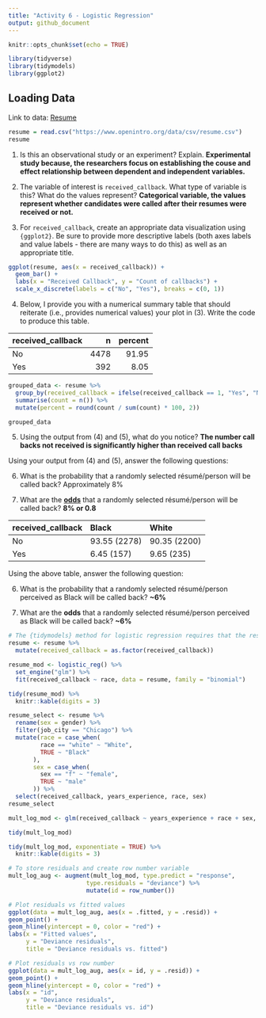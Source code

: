 ```yaml
---
title: "Activity 6 - Logistic Regression"
output: github_document
---
```


```r
knitr::opts_chunk$set(echo = TRUE)
```
```r
library(tidyverse)
library(tidymodels)
library(ggplot2)
```

## Loading Data
Link to data: [Resume](https://www.openintro.org/data/csv/resume.csv)

```r
resume = read.csv("https://www.openintro.org/data/csv/resume.csv")
resume

```
1.  Is this an observational study or an experiment? Explain. 
__Experimental study because, the researchers focus on establishing the couse and effect relationship between dependent and independent variables.__

2.  The variable of interest is `received_callback`. What type of
    variable is this? What do the values represent? 
    __Categorical variable, the values represent whether candidates were called after their resumes were received or not.__

3.  For `received_callback`, create an appropriate data visualization
    using `{ggplot2}`. Be sure to provide more descriptive labels (both
    axes labels and value labels - there are many ways to do this) as
    well as an appropriate title.
```r
ggplot(resume, aes(x = received_callback)) +
  geom_bar() +
  labs(x = "Received Callback", y = "Count of callbacks") +
  scale_x_discrete(labels = c("No", "Yes"), breaks = c(0, 1))
```
    
    
    

4.  Below, I provide you with a numerical summary table that should
    reiterate (i.e., provides numerical values) your plot in (3). Write
    the code to produce this table.

| received_callback |    n | percent |
|:------------------|-----:|--------:|
| No                | 4478 |   91.95 |
| Yes               |  392 |    8.05 |


```r
grouped_data <- resume %>%
  group_by(received_callback = ifelse(received_callback == 1, "Yes", "No")) %>%
  summarise(count = n()) %>%
  mutate(percent = round(count / sum(count) * 100, 2))

grouped_data
```

5.  Using the output from (4) and (5), what do you notice?
__The number call backs not received is significantly higher than received call backs__

Using your output from (4) and (5), answer the following questions:

6.  What is the probability that a randomly selected résumé/person will
    be called back? Approximately 8%

7.  What are the [**odds**](https://en.wikipedia.org/wiki/Odds) that a
    randomly selected résumé/person will be called back?
    __8% or 0.8__
    
| received_callback | Black        | White        |
|:------------------|:-------------|:-------------|
| No                | 93.55 (2278) | 90.35 (2200) |
| Yes               | 6.45 (157)   | 9.65 (235)   |

Using the above table, answer the following question:

6.  What is the probability that a randomly selected résumé/person
    perceived as Black will be called back?
    __~6%__

7.  What are the **odds** that a randomly selected résumé/person
    perceived as Black will be called back?
    __~6%__
    
    
```r
# The {tidymodels} method for logistic regression requires that the response be a factor variable
resume <- resume %>% 
  mutate(received_callback = as.factor(received_callback))

resume_mod <- logistic_reg() %>%
  set_engine("glm") %>%
  fit(received_callback ~ race, data = resume, family = "binomial")

tidy(resume_mod) %>% 
  knitr::kable(digits = 3)
```
    
```r
resume_select <- resume %>% 
  rename(sex = gender) %>% 
  filter(job_city == "Chicago") %>% 
  mutate(race = case_when(
         race == "white" ~ "White",
         TRUE ~ "Black"
       ),
       sex = case_when(
         sex == "f" ~ "female",
         TRUE ~ "male"
       )) %>% 
  select(received_callback, years_experience, race, sex)
resume_select
```
    

```r
mult_log_mod <- glm(received_callback ~ years_experience + race + sex, data = resume_select, family = "binomial")

tidy(mult_log_mod)
```

```r
tidy(mult_log_mod, exponentiate = TRUE) %>% 
  knitr::kable(digits = 3)
```
```r
# To store residuals and create row number variable
mult_log_aug <- augment(mult_log_mod, type.predict = "response", 
                      type.residuals = "deviance") %>% 
                      mutate(id = row_number())

# Plot residuals vs fitted values
ggplot(data = mult_log_aug, aes(x = .fitted, y = .resid)) + 
geom_point() + 
geom_hline(yintercept = 0, color = "red") + 
labs(x = "Fitted values", 
     y = "Deviance residuals", 
     title = "Deviance residuals vs. fitted")

# Plot residuals vs row number
ggplot(data = mult_log_aug, aes(x = id, y = .resid)) + 
geom_point() + 
geom_hline(yintercept = 0, color = "red") + 
labs(x = "id", 
     y = "Deviance residuals", 
     title = "Deviance residuals vs. id")
```



